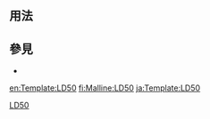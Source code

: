 <includeonly><!-- 在這裡加入模板的保護標識 --></includeonly><noinclude>{{template doc page viewed directly}}</noinclude>
<!-- 在本行下編輯模板說明 -->

== 用法 ==

== 參見 ==
* {{tl|LDLo}}

<includeonly>
<!-- 本行下加入模板的分類 -->
[[Category:格式模板|LD50]]

<!-- 本行下加入模板的跨語言鏈接 -->
[[en:Template:LD50]]
[[fi:Malline:LD50]]
[[ja:Template:LD50]]

</includeonly>